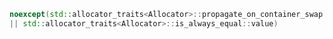 ```cpp
noexcept(std::allocator_traits<Allocator>::propagate_on_container_swap::value 
|| std::allocator_traits<Allocator>::is_always_equal::value)
```